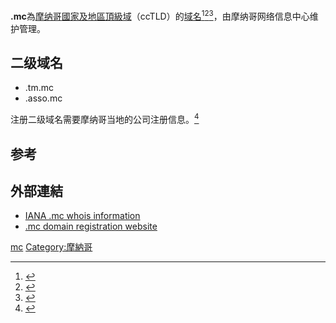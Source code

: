 '''.mc'''為[[摩纳哥|摩纳哥]][[國家及地區頂級域|國家及地區頂級域]]（ccTLD）的[[域名|域名]]<ref>{{Cite book|title=常用电脑词语速查手册|last=何弘主编|first=|publisher=西安：西安出版社|year=2000|isbn=7-80594-644-2|location=|pages=201-202}}</ref><ref>{{Cite book|title=英德汉广播电视技术词典|last=（德）赫伯特·蒂尔曼（Herbert Tillmann）编；梁瑛等译|first=|publisher=北京：中国广播电视出版社|year=2002|isbn=7-5043-3793-5|location=|pages=440-442}}</ref><ref>{{Cite book|title=大学计算机基础|last=刘丕娥主编|first=|publisher=哈尔滨：哈尔滨工业大学出版社|year=2010|isbn=978-7-5603-3056-3|location=|pages=342-345}}</ref>，由摩纳哥网络信息中心维护管理。
== 二级域名 ==
* .tm.mc
* .asso.mc
注册二级域名需要摩纳哥当地的公司注册信息。<ref>{{cite web|url=http://www.nic.mc/mcNicMain-us.html|title=Monaco NIC|accessdate=2018-12-10|archive-date=2018-04-28|archive-url=https://web.archive.org/web/20180428140036/http://nic.mc/mcNicMain-us.html|dead-url=no}}</ref>
== 参考 ==
{{reflist}}

== 外部連結 ==
* [http://www.iana.org/root-whois/mc.htm IANA .mc whois information]{{Wayback|url=http://www.iana.org/root-whois/mc.htm |date=20060427094044 }}
* [http://www.nic.mc/ .mc domain registration website]{{Wayback|url=http://www.nic.mc/ |date=20181212024609 }}

{{Internet-stub}}

{{CcTLD}}

[[Category:國家及地區頂級域|mc]]
[[Category:摩納哥|Category:摩納哥]]